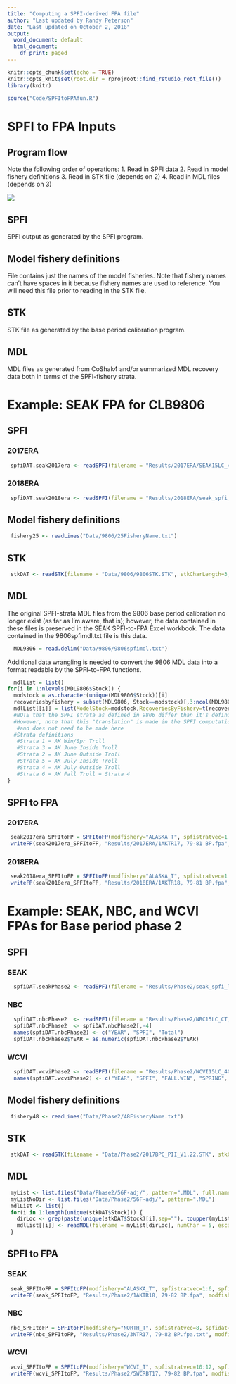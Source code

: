 ```yaml
---
title: "Computing a SPFI-derived FPA file"
author: "Last updated by Randy Peterson"
date: "Last updated on October 2, 2018"
output:
  word_document: default
  html_document:
    df_print: paged
---
```


```r
knitr::opts_chunk$set(echo = TRUE)
knitr::opts_knit$set(root.dir = rprojroot::find_rstudio_root_file())
library(knitr)
```

```r
source("Code/SPFItoFPAfun.R")
```

# SPFI to FPA Inputs
## Program flow
Note the following order of operations:
1. Read in SPFI data
2. Read in model fishery definitions
3. Read in STK file (depends on 2)
4. Read in MDL files (depends on 3)

![](C:/zWork/ctc-psc/SPFI/Report/SPFItoFPDataNeeds.jpg)

## SPFI
SPFI output as generated by the SPFI program.

## Model fishery definitions
File contains just the names of the model fisheries. Note that fishery names can't have spaces in it because fishery names are used to reference. You will need this file prior to reading in the STK file.

## STK
STK file as generated by the base period calibration program.

## MDL
MDL files as generated from CoShak4 and/or summarized MDL recovery data both in terms of the SPFI-fishery strata.

# Example: SEAK FPA for CLB9806
## SPFI
### 2017ERA
```r
 spfiDAT.seak2017era <- readSPFI(filename = "Results/2017ERA/SEAK15LC_v3.CSV", outname = "Results/2017ERA/2017era_seakspfi_formatted.csv")
```

### 2018ERA
```r
 spfiDAT.seak2018era <- readSPFI(filename = "Results/2018ERA/seak_spfi_LC.CSV", outname = "Results/2018ERA/2018era_seakspfi_formatted.csv")
```

## Model fishery definitions

```r
 fishery25 <- readLines("Data/9806/25FisheryName.txt")
```

## STK

```r
 stkDAT <- readSTK(filename = "Data/9806/9806STK.STK", stkCharLength=3, fisheryNames = fishery25, outname = "Data/9806/9806STK_ReFormatted.txt")
```

## MDL
The original SPFI-strata MDL files from the 9806 base period calibration no longer exist (as far as I'm aware, that is); however, the data contained in these files is preserved in the SEAK SPFI-to-FPA Excel workbook. The data contained in the 9806spfimdl.txt file is this data.

```r
  MDL9806 = read.delim("Data/9806/9806spfimdl.txt")
```

Additional data wrangling is needed to convert the 9806 MDL data into a format readable by the SPFI-to-FPA functions.

```r
  mdlList = list()
for(i in 1:nlevels(MDL9806$Stock)) {
  modstock = as.character(unique(MDL9806$Stock))[i]
  recoveriesbyfishery = subset(MDL9806, Stock==modstock)[,3:ncol(MDL9806)]
  mdlList[[i]] = list(ModelStock=modstock,RecoveriesByFishery=t(recoveriesbyfishery))
  #NOTE that the SPFI strata as defined in 9806 differ than it's definition today
  #However, note that this "translation" is made in the SPFI computations
   #and does not need to be made here
  #Strata definitions
   #Strata 1 = AK Win/Spr Troll
   #Strata 3 = AK June Inside Troll
   #Strata 2 = AK June Outside Troll 
   #Strata 5 = AK July Inside Troll				
   #Strata 4 = AK July Outside Troll				
   #Strata 6 = AK Fall Troll = Strata 4				
}
```

## SPFI to FPA
### 2017ERA

```r
 seak2017era_SPFItoFP = SPFItoFP(modfishery="ALASKA_T", spfistratvec=1:6, spfidat=spfiDAT.seak2017era, baseperiod=1979:1981, mdldat=mdlList, stkdat=stkDAT, npredfuture=3)
 writeFP(seak2017era_SPFItoFP, "Results/2017ERA/1AKTR17, 79-81 BP.fpa", modfisherynumber=1)
```

### 2018ERA

```r
 seak2018era_SPFItoFP = SPFItoFP(modfishery="ALASKA_T", spfistratvec=1:6, spfidat=spfiDAT.seak2018era, baseperiod=1979:1981, mdldat=mdlList, stkdat=stkDAT, npredfuture=3)
 writeFP(seak2018era_SPFItoFP, "Results/2018ERA/1AKTR18, 79-81 BP.fpa", modfisherynumber=1)
```

# Example: SEAK, NBC, and WCVI FPAs for Base period phase 2
## SPFI
### SEAK

```r
  spfiDAT.seakPhase2 <- readSPFI(filename = "Results/Phase2/seak_spfi_lc_bpc.CSV", outname = "Results/Phase2/2018era_seak_BPCspfi.csv")
```

### NBC

```r
  spfiDAT.nbcPhase2  <- readSPFI(filename = "Results/Phase2/NBC15LC_CT, 79-82 BP.CSV", outname = "Results/Phase2//2017era_nbc__BPCspfi.csv")
  spfiDAT.nbcPhase2  <- spfiDAT.nbcPhase2[,-4]
  names(spfiDAT.nbcPhase2) <- c("YEAR", "SPFI", "Total")
  spfiDAT.nbcPhase2$YEAR = as.numeric(spfiDAT.nbcPhase2$YEAR)
```

### WCVI

```r
  spfiDAT.wcviPhase2 <- readSPFI(filename = "Results/Phase2/WCVI15LC_4000, 79-82 BP.CSV", outname = "Results/Phase2//2017era_wcvi__BPCspfi.csv")
  names(spfiDAT.wcviPhase2) <- c("YEAR", "SPFI", "FALL.WIN", "SPRING", "SUMMER")
```

## Model fishery definitions

```r
 fishery48 <- readLines("Data/Phase2/48FisheryName.txt")
```

## STK

```r
 stkDAT <- readSTK(filename = "Data/Phase2/2017BPC_PII_V1.22.STK", stkCharLength=3, fisheryNames = fishery48, outname =  "Data/Phase2/Phase2STK_ReFormatted.txt")
```

## MDL

```r
 myList <- list.files("Data/Phase2/56F-adj/", pattern=".MDL", full.names=TRUE)
 myListNoDir <- list.files("Data/Phase2/56F-adj/", pattern=".MDL")
 mdlList <- list()
 for(i in 1:length(unique(stkDAT$Stock))) {
   dirLoc <- grep(paste(unique(stkDAT$Stock)[i],sep=""), toupper(myListNoDir))
   mdlList[[i]] <- readMDL(filename = myList[dirLoc], numChar = 5, escapement = TRUE)
 }
```

## SPFI to FPA
### SEAK

```r
 seak_SPFItoFP = SPFItoFP(modfishery="ALASKA_T", spfistratvec=1:6, spfidat=spfiDAT.seakPhase2, baseperiod=1979:1982, mdldat=mdlList, stkdat=stkDAT, npredfuture=3)
 writeFP(seak_SPFItoFP, "Results/Phase2/1AKTR18, 79-82 BP.fpa", modfisherynumber=1)
```

### NBC

```r
 nbc_SPFItoFP = SPFItoFP(modfishery="NORTH_T", spfistratvec=8, spfidat=spfiDAT.nbcPhase2, baseperiod=1979:1982, mdldat=mdlList, stkdat=stkDAT, npredfuture=3)
 writeFP(nbc_SPFItoFP, "Results/Phase2/3NTR17, 79-82 BP.fpa.txt", modfisherynumber=3)
```

### WCVI

```r
 wcvi_SPFItoFP = SPFItoFP(modfishery="WCVI_T", spfistratvec=10:12, spfidat=spfiDAT.wcviPhase2, baseperiod=1979:1982, mdldat=mdlList, stkdat=stkDAT, npredfuture=3)
 writeFP(wcvi_SPFItoFP, "Results/Phase2/5WCRBT17, 79-82 BP.fpa", modfisherynumber=5)
```
